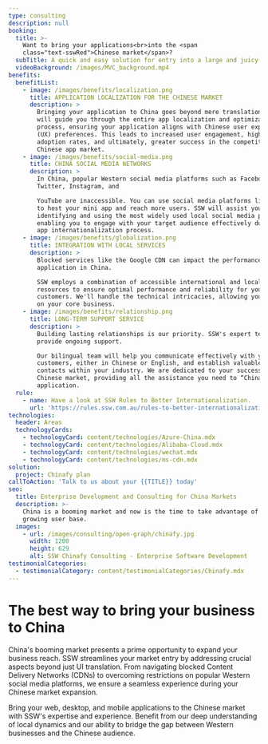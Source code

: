 ```yaml
---
type: consulting
description: null
booking:
  title: >-
    Want to bring your applications<br>into the <span
    class="text-sswRed">Chinese market</span>?
  subTitle: A quick and easy solution for entry into a large and juicy market
  videoBackground: /images/MVC_background.mp4
benefits:
  benefitList:
    - image: /images/benefits/localization.png
      title: APPLICATION LOCALIZATION FOR THE CHINESE MARKET
      description: >
        Bringing your application to China goes beyond mere translation. SSW
        will guide you through the entire app localization and optimization
        process, ensuring your application aligns with Chinese user experience
        (UX) preferences. This leads to increased user engagement, higher
        adoption rates, and ultimately, greater success in the competitive
        Chinese app market.
    - image: /images/benefits/social-media.png
      title: CHINA SOCIAL MEDIA NETWORKS
      description: >
        In China, popular Western social media platforms such as Facebook,
        Twitter, Instagram, and

        YouTube are inaccessible. You can use social media platforms like WeChat
        to host your mini app and reach more users. SSW will assist you in
        identifying and using the most widely used local social media platforms,
        enabling you to engage with your target audience effectively during your
        app internationalization process.
    - image: /images/benefits/globalization.png
      title: INTEGRATION WITH LOCAL SERVICES
      description: >
        Blocked services like the Google CDN can impact the performance of your
        application in China.

        SSW employs a combination of accessible international and local
        resources to ensure optimal performance and reliability for your Chinese
        customers. We'll handle the technical intricacies, allowing you to focus
        on your core business.
    - image: /images/benefits/relationship.png
      title: LONG-TERM SUPPORT SERVICE
      description: >
        Building lasting relationships is our priority. SSW's expert teams will
        provide ongoing support.

        Our bilingual team will help you communicate effectively with your
        customers, either in Chinese or English, and establish valuable network
        contacts within your industry. We are dedicated to your success in the
        Chinese market, providing all the assistance you need to “Chinafy” your
        application.
  rule:
    - name: Have a look at SSW Rules to Better Internationalization.
      url: 'https://rules.ssw.com.au/rules-to-better-internationalization'
technologies:
  header: Areas
  technologyCards:
    - technologyCard: content/technologies/Azure-China.mdx
    - technologyCard: content/technologies/Alibaba-Cloud.mdx
    - technologyCard: content/technologies/wechat.mdx
    - technologyCard: content/technologies/ms-cdn.mdx
solution:
  project: Chinafy plan
callToAction: 'Talk to us about your {{TITLE}} today'
seo:
  title: Enterprise Development and Consulting for China Markets
  description: >-
    China is a booming market and now is the time to take advantage of this
    growing user base.
  images:
    - url: /images/consulting/open-graph/chinafy.jpg
      width: 1200
      height: 629
      alt: SSW Chinafy Consulting - Enterprise Software Development
testimonialCategories:
  - testimonialCategory: content/testimonialCategories/Chinafy.mdx
---
```


# The best way to **bring your business to China**

<VideoEmbed url="https://www.youtube.com/watch?v=YxOaN2J3NsE" />

China's booming
market presents a prime opportunity to expand your business reach. SSW
streamlines your market entry by addressing crucial aspects beyond just UI
translation. From navigating blocked Content Delivery Networks (CDNs) to
overcoming restrictions on popular Western social media platforms, we ensure a
seamless experience during your Chinese market expansion.

Bring your web,
desktop, and mobile applications to the Chinese market with SSW's expertise and
experience. Benefit from our deep understanding of local dynamics and our
ability to bridge the gap between Western businesses and the Chinese audience.
